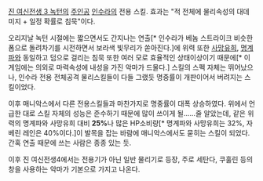 [[진 여신전생 3 녹턴]]의 [[주인공]] [[인수라]]의 전용 스킬. 효과는 "적 전체에 물리속성의 대데미지 + 일정 확률로 침묵"이다.

오리지날 녹턴 시절에는 짧으면서도 간지나는 연출[* 인수라가 베놈 스트라이크 비슷한 폼으로 돌려차기를 시전하면서 보라색 빛무리가 쏟아진다.]에 위력 또한 [[사망유희]], [[명계파]]와 동일하고 덤으로 걸리는 침묵 또한 여러 모로 효율적인 상태이상이기 때문에[* 이 게임에는 의외로 마력속성에 내성을 가진 악마가 드물다.] 스킬의 스펙 자체는 뛰어났으나, 인수라 전용 전체공격 물리스킬들이 다들 그랬듯 명중률이 개판이어서 버려지는 스킬이었다. 

이후 매니악스에서 다른 전용스킬들과 마찬가지로 명중률이 대폭 상승하였다. 위에서 언급한 대로 스킬 자체의 성능은 준수하기 때문에 많이 쓰이게 될......줄 알았는데, 같은 위력의 명계파와 사망유희 대비 '''25%'''나 많은 HP소비량[* 명계파와 사망유희는 32%, 자베린 레인은 40%이다.]이 발목을 잡는 바람에 매니악스에서도 묻히는 스킬이 되었다. 간혹 연출 때문에 쓰는 사람은 종종 있는 듯. 

이후 진 여신전생4에서는 전용기가 아닌 일반 물리기로 등장, 주로 세탄다, 쿠훌린 등의 창을 사용하는 악마가 기본으로 가지고 나온다.
